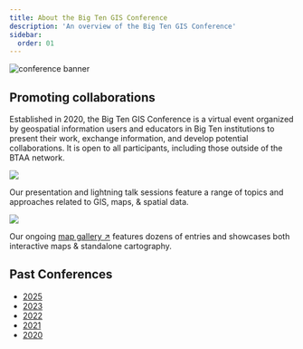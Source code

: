 ```yaml
---
title: About the Big Ten GIS Conference
description: 'An overview of the Big Ten GIS Conference'
sidebar:
  order: 01
---
```


![conference banner](@images/conference-banner.png)

## Promoting collaborations

Established in 2020, the Big Ten GIS Conference is a virtual event organized by geospatial information users and educators in Big Ten institutions to present their work, exchange information, and develop potential collaborations. It is open to all participants, including those outside of the BTAA network. 

<CardGrid>

<Card title = "Sharing research">

![](@images/presentations-collage.png)

Our presentation and lightning talk sessions feature a range of topics and approaches related to GIS, maps, & spatial data.
</Card>
    
<Card title ="Showcasing projects">

![](@images/map-gallery-collage.png)

Our ongoing [map gallery ↗](map-gallery) features dozens of entries and showcases both interactive maps & standalone cartography.

</Card>

</CardGrid>

## Past Conferences

- [2025](2025/)
- [2023](2023/)
- [2022](2022/)
- [2021](2021/)
- [2020](2020/)
